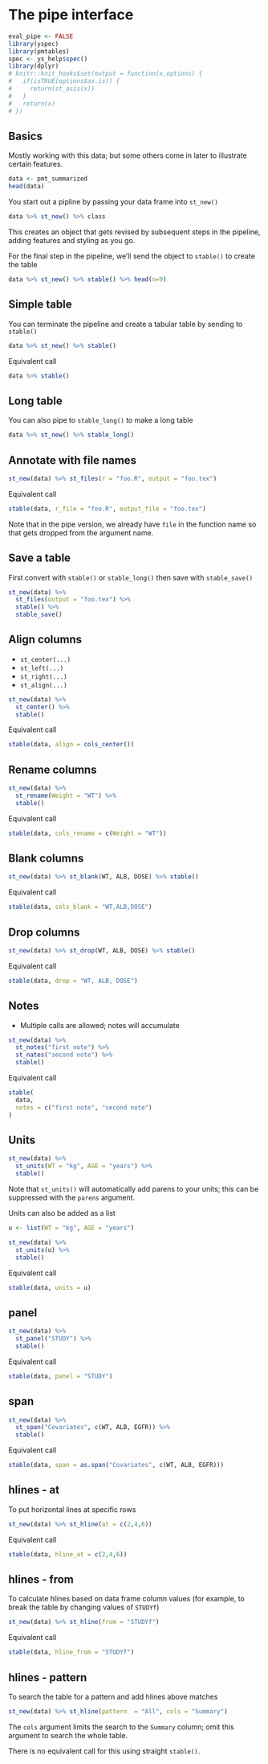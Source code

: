 # The pipe interface

```r
eval_pipe <- FALSE
library(yspec)
library(pmtables)
spec <- ys_help$spec()
library(dplyr)
# knitr::knit_hooks$set(output = function(x,options) {
#   if(isTRUE(options$as.is)) {
#     return(st_asis(x))  
#   }
#   return(x)
# })
```

## Basics

Mostly working with this data; but some others come in later to illustrate
certain features.

```r
data <- pmt_summarized
head(data)
```

You start out a pipline by passing your data frame into `st_new()`

```r
data %>% st_new() %>% class
```
This creates an object that gets revised by subsequent steps in the pipeline, 
adding features and styling as you go. 

For the final step in the pipeline, we'll send the object to `stable()` to 
create the table

```r
data %>% st_new() %>% stable() %>% head(n=9)
```


\clearpage

## Simple table

You can terminate the pipeline and create a tabular table by sending to 
`stable()`

```r
data %>% st_new() %>% stable()
```

Equivalent call

```r
data %>% stable()
```

## Long table

You can also pipe to `stable_long()` to make a long table

```r
data %>% st_new() %>% stable_long()
```



## Annotate with file names

```r
st_new(data) %>% st_files(r = "foo.R", output = "foo.tex")
```

Equivalent call

```r
stable(data, r_file = "foo.R", output_file = "foo.tex")
```

Note that in the pipe version, we already have `file` in the function 
name so that gets dropped from the argument name. 

## Save a table

First convert with `stable()` or `stable_long()` then save with `stable_save()`

```r
st_new(data) %>% 
  st_files(output = "foo.tex") %>%
  stable() %>% 
  stable_save()
```

## Align columns

- `st_center(...)`
- `st_left(...)`
- `st_right(...)`
- `st_align(...)`

```r
st_new(data) %>% 
  st_center() %>% 
  stable() 
```

Equivalent call

```r
stable(data, align = cols_center()) 
```


## Rename columns

```r
st_new(data) %>% 
  st_rename(Weight = "WT") %>% 
  stable()
```

Equivalent call 

```r
stable(data, cols_rename = c(Weight = "WT")) 
```

## Blank columns 

```r
st_new(data) %>% st_blank(WT, ALB, DOSE) %>% stable()
```

Equivalent call

```r
stable(data, cols_blank = "WT,ALB,DOSE")
```



## Drop columns

```r
st_new(data) %>% st_drop(WT, ALB, DOSE) %>% stable()
```

Equivalent call

```r
stable(data, drop = "WT, ALB, DOSE")
```

## Notes

- Multiple calls are allowed; notes will accumulate

```r
st_new(data) %>% 
  st_notes("first note") %>% 
  st_nates("second note") %>% 
  stable()
```

Equivalent call

```r
stable(
  data, 
  notes = c("first note", "second note")
)
```

## Units

```r
st_new(data) %>% 
  st_units(WT = "kg", AGE = "years") %>% 
  stable()
```

Note that `st_units()` will automatically add parens to your units; this 
can be suppressed with the `parens` argument. 

Units can also be added as a list

```r
u <- list(WT = "kg", AGE = "years")

st_new(data) %>% 
  st_units(u) %>% 
  stable()
```

Equivalent call

```r
stable(data, units = u)
```

## panel

```r
st_new(data) %>% 
  st_panel("STUDY") %>% 
  stable()
```

Equivalent call

```r
stable(data, panel = "STUDY")
```

## span

```r
st_new(data) %>% 
  st_span("Covariates", c(WT, ALB, EGFR)) %>% 
  stable()
```

Equivalent call

```r
stable(data, span = as.span("Covariates", c(WT, ALB, EGFR)))
```

## hlines - at

To put horizontal lines at specific rows

```r
st_new(data) %>% st_hline(at = c(2,4,6))
```

Equivalent call

```r
stable(data, hline_at = c(2,4,6))
```

## hlines - from

To calculate hlines based on data frame column values (for example, to break
the table by changing values of `STUDYf`)

```r
st_new(data) %>% st_hline(from = "STUDYf")
```

Equivalent call

```r
stable(data, hline_from = "STUDYf")
```

## hlines - pattern

To search the table for a pattern and add hlines above matches

```r
st_new(data) %>% st_hline(pattern  = "All", cols = "Summary")
```

The `cols` argument limits the search to the `Summary` column; omit this 
argument to search the whole table.

There is no equivalent call for this using straight `stable()`.
